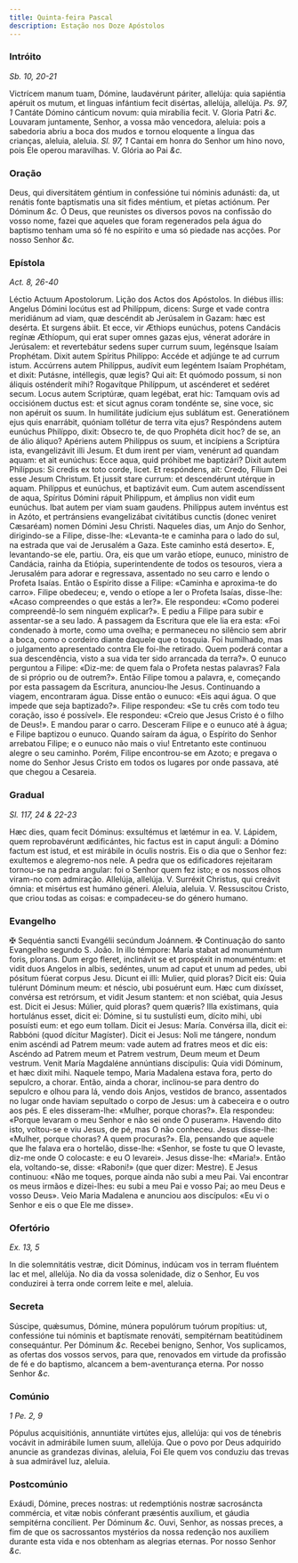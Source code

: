 ```yaml
---
title: Quinta-feira Pascal
description: Estação nos Doze Apóstolos
---
```


### Intróito

_Sb. 10, 20-21_

<div class="grid grid-cols-2 gap-5">
  <span class="text-justify">
    Victrícem manum tuam, Dómine, laudavérunt páriter, allelúja: quia sapiéntia
    apéruit os mutum, et linguas infántium fecit disértas, allelúja, allelúja.
    <em>Ps. 97, 1</em> Cantáte Dómino cánticum novum: quia mirabília fecit. V. Gloria
    Patri <em>&c.</em>
  </span>
  <span class="text-justify">
    Louvaram juntamente, Senhor, a vossa mão vencedora, aleluia: pois a
    sabedoria abriu a boca dos mudos e tornou eloquente a língua das crianças,
    aleluia, aleluia. <em>Sl. 97, 1</em> Cantai em honra do Senhor um hino novo,
    pois Ele operou maravilhas. V. Glória ao Pai <em>&c.</em>
  </span>
</div>

### Oração

<div class="grid grid-cols-2 gap-5">
  <span class="text-justify">
    Deus, qui diversitátem géntium in confessióne tui nóminis adunásti: da, ut
    renátis fonte baptísmatis una sit fides méntium, et píetas actiónum. Per
    Dóminum <em>&c.</em>
  </span>
  <span class="text-justify">
    Ó Deus, que reunistes os diversos povos na confissão do vosso nome, fazei
    que aqueles que foram regenerados pela água do baptismo tenham uma só fé no
    espírito e uma só piedade nas acções. Por nosso Senhor <em>&c.</em>
  </span>
</div>

### Epístola

_Act. 8, 26-40_

<div class="grid grid-cols-2 gap-5">
  <span class="text-justify">Léctio Actuum Apostolorum.</span>
  <span class="text-justify">Lição dos Actos dos Apóstolos.</span>
  <span class="text-justify">
    In diébus illis: Angelus Dómini locútus est ad Philíppum, dicens: Surge et
    vade contra meridiánum ad viam, quæ descéndit ab Jerúsalem in Gazam: hæc est
    desérta. Et surgens ábiit. Et ecce, vir Æthiops eunúchus, potens Candácis
    regínæ Æthíopum, qui erat super omnes gazas ejus, vénerat adoráre in
    Jerúsalem: et revertebátur sedens super currum suum, legénsque Isaíam
    Prophétam. Dixit autem Spíritus Philíppo: Accéde et adjúnge te ad currum
    istum. Accúrrens autem Philíppus, audívit eum legéntem Isaíam Prophétam, et
    dixit: Putásne, intéllegis, quæ legis? Qui ait: Et quómodo possum, si non
    áliquis osténderít mihi? Rogavítque Philíppum, ut ascénderet et sedéret
    secum. Locus autem Scriptúræ, quam legébat, erat hic: Tamquam ovis ad
    occisiónem ductus est: et sicut agnus coram tondénte se, sine voce, sic non
    apéruit os suum. In humilitáte judícium ejus sublátum est. Generatiónem ejus
    quis enarrábit, quóniam tollétur de terra vita ejus? Respóndens autem
    eunúchus Philíppo, dixit: Obsecro te, de quo Prophéta dicit hoc? de se, an
    de álio áliquo? Apériens autem Philíppus os suum, et incípiens a Scriptúra
    ista, evangelizávit illi Jesum. Et dum irent per viam, venérunt ad quandam
    aquam: et ait eunúchus: Ecce aqua, quid próhibet me baptizári? Dixit autem
    Philíppus: Si credis ex toto corde, licet. Et respóndens, ait: Credo, Fílium
    Dei esse Jesum Christum. Et jussit stare currum: et descendérunt utérque in
    aquam. Philíppus et eunúchus, et baptizávit eum. Cum autem ascendíssent de
    aqua, Spíritus Dómini rápuit Philippum, et ámplius non vidit eum eunúchus.
    Ibat autem per viam suam gaudens. Philíppus autem invéntus est in Azóto, et
    pertránsiens evangelizábat civitátibus cunctis (donec veniret Cæsaréam)
    nomen Dómini Jesu Christi.
  </span>
  <span class="text-justify">
    Naqueles dias, um Anjo do Senhor, dirigindo-se a Filipe, disse-lhe:
    «Levanta-te e caminha para o lado do sul, na estrada que vai de Jerusalém a
    Gaza. Este caminho está deserto». E, levantando-se ele, partiu. Ora, eis que
    um varão etíope, eunuco, ministro de Candácia, rainha da Etiópia,
    superintendente de todos os tesouros, viera a Jerusalém para adorar e
    regressava, assentado no seu carro e lendo o Profeta Isaías. Então o
    Espírito disse a Filipe: «Caminha e aproxima-te do carro». Filipe obedeceu;
    e, vendo o etíope a ler o Profeta Isaías, disse-lhe: «Acaso compreendes o
    que estás a ler?». Ele respondeu: «Como poderei compreendê-lo sem ninguém
    explicar?». E pediu a Filipe para subir e assentar-se a seu lado. A passagem
    da Escritura que ele lia era esta: «Foi condenado à morte, como uma ovelha;
    e permaneceu no silêncio sem abrir a boca, como o cordeiro diante daquele
    que o tosquia. Foi humilhado, mas o julgamento apresentado contra Ele
    foi-lhe retirado. Quem poderá contar a sua descendência, visto a sua vida
    ter sido arrancada da terra?». O eunuco perguntou a Filipe: «Diz-me: de quem
    fala o Profeta nestas palavras? Fala de si próprio ou de outrem?». Então
    Filipe tomou a palavra, e, começando por esta passagem da Escritura,
    anunciou-lhe Jesus. Continuando a viagem, encontraram água. Disse então o
    eunuco: «Eis aqui água. O que impede que seja baptizado?». Filipe respondeu:
    «Se tu crês com todo teu coração, isso é possível». Ele respondeu: «Creio
    que Jesus Cristo é o filho de Deus!». E mandou parar o carro. Desceram
    Filipe e o eunuco até à água; e Filipe baptizou o eunuco. Quando saíram da
    água, o Espírito do Senhor arrebatou Filipe; e o eunuco não mais o viu!
    Entretanto este continuou alegre o seu caminho. Porém, Filipe encontrou-se
    em Azoto; e pregava o nome do Senhor Jesus Cristo em todos os lugares por
    onde passava, até que chegou a Cesareia.
  </span>
</div>

### Gradual

_Sl. 117, 24 & 22-23_

<div class="grid grid-cols-2 gap-5">
  <span class="text-justify">
    Hæc dies, quam fecit Dóminus: exsultémus et lætémur in ea. V. Lápidem, quem
    reprobavérunt ædificántes, hic factus est in caput ánguli: a Dómino factum
    est istud, et est mirábile in óculis nostris.
  </span>
  <span class="text-justify">
    Eis o dia que o Senhor fez: exultemos e alegremo-nos nele. A pedra que os
    edificadores rejeitaram tornou-se na pedra angular: foi o Senhor quem fez
    isto; e os nossos olhos viram-no com admiração.
  </span>
  <span class="text-justify">
    Allelúja, allelúja. V. Surréxit Christus, qui creávit ómnia: et misértus est
    humáno géneri.
  </span>
  <span class="text-justify">
    Aleluia, aleluia. V. Ressuscitou Cristo, que criou todas as coisas: e
    compadeceu-se do género humano.
  </span>
</div>

### Evangelho

<div class="grid grid-cols-2 gap-5">
  <span class="text-justify">
    <span class="text-red-500">&#10016;</span> Sequéntia sancti Evangélii
    secúndum Joánnem.
  </span>
  <span class="text-justify">
    <span class="text-red-500">&#10016;</span> Continuação do santo Evangelho
    segundo S. João.
  </span>
  <span class="text-justify">
    In illo témpore: María stabat ad monuméntum foris, plorans. Dum ergo fleret,
    inclinávit se et prospéxit in monuméntum: et vidit duos Angelos in albis,
    sedéntes, unum ad caput et unum ad pedes, ubi pósitum fúerat corpus Jesu.
    Dicunt ei illi: Mulier, quid ploras? Dicit eis: Quia tulérunt Dóminum meum:
    et néscio, ubi posuérunt eum. Hæc cum dixísset, convérsa est retrórsum, et
    vidit Jesum stantem: et non sciébat, quia Jesus est. Dicit ei Jesus: Múlier,
    quid ploras? quem quæris? Illa exístimans, quia hortulánus esset, dicit ei:
    Dómine, si tu sustulísti eum, dícito mihi, ubi posuísti eum: et ego eum
    tollam. Dicit ei Jesus: María. Convérsa illa, dicit ei: Rabbóni (quod
    dícitur Magíster). Dicit ei Jesus: Noli me tángere, nondum enim ascéndi ad
    Patrem meum: vade autem ad fratres meos et dic eis: Ascéndo ad Patrem meum
    et Patrem vestrum, Deum meum et Deum vestrum. Venit María Magdaléne
    annúntians discípulis: Quia vidi Dóminum, et hæc dixit mihi.
  </span>
  <span class="text-justify">
    Naquele tempo, Maria Madalena estava fora, perto do sepulcro, a chorar.
    Então, ainda a chorar, inclinou-se para dentro do sepulcro e olhou para lá,
    vendo dois Anjos, vestidos de branco, assentados no lugar onde haviam
    sepultado o corpo de Jesus: um à cabeceira e o outro aos pés. E eles
    disseram-lhe: «Mulher, porque choras?». Ela respondeu: «Porque levaram o meu
    Senhor e não sei onde O puseram». Havendo dito isto, voltou-se e viu Jesus,
    de pé, mas O não conheceu. Jesus disse-lhe: «Mulher, porque choras? A quem
    procuras?». Ela, pensando que aquele que lhe falava era o hortelão,
    disse-lhe: «Senhor, se foste tu que O levaste, diz-me onde O colocaste: e eu
    O levarei». Jesus disse-lhe: «Maria!». Então ela, voltando-se, disse:
    «Raboni!» (que quer dizer: Mestre). E Jesus continuou: «Não me toques,
    porque ainda não subi a meu Pai. Vai encontrar os meus irmãos e dizei-lhes:
    eu subi a meu Pai e vosso Pai; ao meu Deus e vosso Deus». Veio Maria
    Madalena e anunciou aos discípulos: «Eu vi o Senhor e eis o que Ele me
    disse».
  </span>
</div>

### Ofertório

_Ex. 13, 5_

<div class="grid grid-cols-2 gap-5">
  <span class="text-justify">
    In die solemnitátis vestræ, dicit Dóminus, indúcam vos in terram fluéntem
    lac et mel, allelúja.
  </span>
  <span class="text-justify">
    No dia da vossa solenidade, diz o Senhor, Eu vos conduzirei à terra onde
    correm leite e mel, aleluia.
  </span>
</div>

### Secreta

<div class="grid grid-cols-2 gap-5">
  <span class="text-justify">
    Súscipe, quǽsumus, Dómine, múnera populórum tuórum propítius: ut,
    confessióne tui nóminis et baptísmate renováti, sempitérnam beatitúdinem
    consequántur. Per Dóminum <em>&c.</em>
  </span>
  <span class="text-justify">
    Recebei benigno, Senhor, Vos suplicamos, as ofertas dos vossos servos, para
    que, renovados em virtude da profissão de fé e do baptismo, alcancem a
    bem-aventurança eterna. Por nosso Senhor <em>&c.</em>
  </span>
</div>

### Comúnio

_1 Pe. 2, 9_

<div class="grid grid-cols-2 gap-5">
  <span class="text-justify">
    Pópulus acquisitiónis, annuntiáte virtútes ejus, allelúja: qui vos de
    ténebris vocávit in admirábile lumen suum, allelúja.
  </span>
  <span class="text-justify">
    Que o povo por Deus adquirido anuncie as grandezas divinas, aleluia, Foi Ele
    quem vos conduziu das trevas à sua admirável luz, aleluia.
  </span>
</div>

### Postcomúnio

<div class="grid grid-cols-2 gap-5">
  <span class="text-justify">
    Exáudi, Dómine, preces nostras: ut redemptiónis nostræ sacrosáncta
    commércia, et vitæ nobis cónferant præséntis auxílium, et gáudia sempitérna
    concílient. Per Dóminum <em>&c.</em>
  </span>
  <span class="text-justify">
    Ouvi, Senhor, as nossas preces, a fim de que os sacrossantos mystérios da
    nossa redenção nos auxiliem durante esta vida e nos obtenham as alegrias
    eternas. Por nosso Senhor <em>&c.</em>
  </span>
</div>
